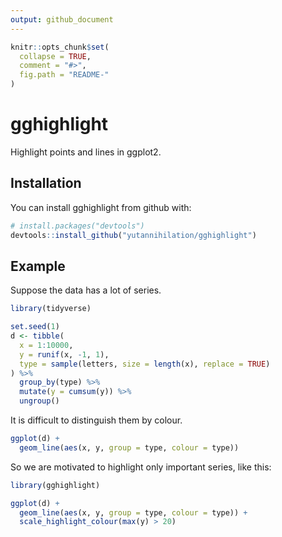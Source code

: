 ```yaml
---
output: github_document
---
```


<!-- README.md is generated from README.Rmd. Please edit that file -->

```r
knitr::opts_chunk$set(
  collapse = TRUE,
  comment = "#>",
  fig.path = "README-"
)
```

# gghighlight

Highlight points and lines in ggplot2.

## Installation

You can install gghighlight from github with:

```r
# install.packages("devtools")
devtools::install_github("yutannihilation/gghighlight")
```

## Example

Suppose the data has a lot of series.

```r
library(tidyverse)

set.seed(1)
d <- tibble(
  x = 1:10000,
  y = runif(x, -1, 1),
  type = sample(letters, size = length(x), replace = TRUE)
) %>%
  group_by(type) %>%
  mutate(y = cumsum(y)) %>%
  ungroup()
```

It is difficult to distinguish them by colour.

```r
ggplot(d) +
  geom_line(aes(x, y, group = type, colour = type))
```

So we are motivated to highlight only important series, like this:

```r
library(gghighlight)

ggplot(d) +
  geom_line(aes(x, y, group = type, colour = type)) +
  scale_highlight_colour(max(y) > 20)
```
